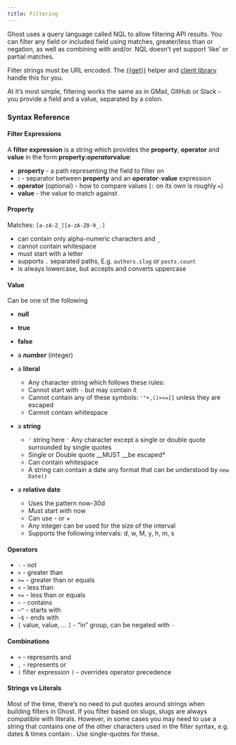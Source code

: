 ```yaml
---
title: Filtering
---
```


Ghost uses a query language called NQL to allow filtering API results. You can filter any field or included field using matches, greater/less than or negation, as well as combining with and/or. NQL doesn’t yet support ’like’ or partial matches.

Filter strings must be URL encoded. The [\{\{get}}](/themes/helpers/get/) helper and [client library](/content-api/javascript/) handle this for you.

At it’s most simple, filtering works the same as in GMail, GitHub or Slack - you provide a field and a value, separated by a colon.

### Syntax Reference

#### Filter Expressions

A **filter expression** is a string which provides the **property**, **operator** and **value** in the form **property:*operator*value**:

* **property** - a path representing the field to filter on
* **:** - separator between **property** and an **operator**-**value** expression
* **operator** (optional) - how to compare values (`:` on its own is roughly `=`)
* **value** - the value to match against

#### Property

Matches: `[a-zA-Z_][a-zA-Z0-9_.]`

* can contain only alpha-numeric characters and `_`
* cannot contain whitespace
* must start with a letter
* supports `.` separated paths, E.g. `authors.slug` or `posts.count`
* is always lowercase, but accepts and converts uppercase

#### Value

Can be one of the following

* **null**

* **true**

* **false**

* a ***number*** (integer)

* a **literal**

  * Any character string which follows these rules:
  * Cannot start with `-` but may contain it
  * Cannot contain any of these symbols: `'"+,()><=[]` unless they are escaped
  * Cannot contain whitespace

* a **string**

  * `'` string here `'` Any character except a single or double quote surrounded by single quotes
  * Single or Double quote \_\_MUST \_\_be escaped\*
  * Can contain whitespace
  * A string can contain a date any format that can be understood by `new Date()`

* a **relative date**

  * Uses the pattern now-30d
  * Must start with now
  * Can use - or +
  * Any integer can be used for the size of the interval
  * Supports the following intervals: d, w, M, y, h, m, s

#### Operators

* `-` - not
* `>` - greater than
* `>=` - greater than or equals
* `<` - less than
* `<=` - less than or equals
* `~` - contains
* `~^` - starts with
* `~$` - ends with
* `[` value, value, … `]` - “in” group, can be negated with `-`

#### Combinations

* `+` - represents and
* `,` - represents or
* `(` filter expression `)` - overrides operator precedence

#### Strings vs Literals

Most of the time, there’s no need to put quotes around strings when building filters in Ghost. If you filter based on slugs, slugs are always compatible with literals. However, in some cases you may need to use a string that contains one of the other characters used in the filter syntax, e.g. dates & times contain`:`. Use single-quotes for these.
